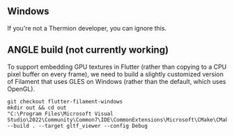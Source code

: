## Windows

If you're not a Thermion developer, you can ignore this.

## ANGLE build (not currently working)
To support embedding GPU textures in Flutter (rather than copying to a CPU pixel buffer on every frame), we need to build a slightly customized version of Filament that uses GLES on Windows (rather than the default, which uses OpenGL).

```
git checkout flutter-filament-windows
mkdir out && cd out
"C:\Program Files\Microsoft Visual Studio\2022\Community\Common7\IDE\CommonExtensions\Microsoft\CMake\CMake\bin\cmake.exe" --build . --target gltf_viewer --config Debug
```